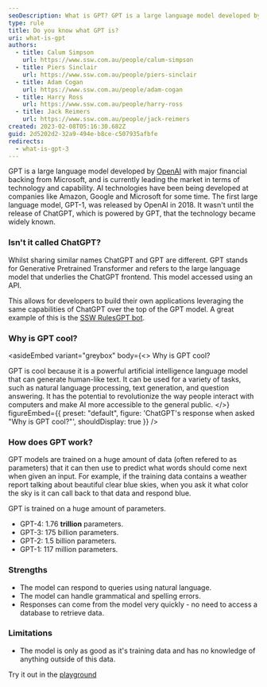 ```yaml
---
seoDescription: What is GPT? GPT is a large language model developed by OpenAI with major financial backing from Microsoft, currently leading the market in terms of technology and capability.
type: rule
title: Do you know what GPT is?
uri: what-is-gpt
authors:
  - title: Calum Simpson
    url: https://www.ssw.com.au/people/calum-simpson
  - title: Piers Sinclair
    url: https://www.ssw.com.au/people/piers-sinclair
  - title: Adam Cogan
    url: https://www.ssw.com.au/people/adam-cogan
  - title: Harry Ross
    url: https://www.ssw.com.au/people/harry-ross
  - title: Jack Reimers
    url: https://www.ssw.com.au/people/jack-reimers
created: 2023-02-08T05:16:30.682Z
guid: 2d5202d2-32a9-494e-b8ce-c507935afbfe
redirects:
  - what-is-gpt-3
---
```


GPT is a large language model developed by [OpenAI](https://openai.com) with major financial backing from Microsoft, and is currently leading the market in terms of technology and capability.
AI technologies have been being developed at companies like Amazon, Google and Microsoft for some time. The first large language model, GPT-1, was released by OpenAI in 2018.
It wasn't until the release of ChatGPT, which is powered by GPT, that the technology became widely known.

### Isn't it called ChatGPT?

Whilst sharing similar names ChatGPT and GPT are different.
GPT stands for Generative Pretrained Transformer and refers to the large language model that underlies the ChatGPT frontend. This model accessed using an API.

This allows for developers to build their own applications leveraging the same capabilities of ChatGPT over the top of the GPT model.
A great example of this is the [SSW RulesGPT bot](https://rulesgpt.ssw.com.au/).

### Why is GPT cool?

<asideEmbed
  variant="greybox"
  body={<>
    Why is GPT cool?

GPT is cool because it is a powerful artificial intelligence language model that can generate human-like text. It can be used for a variety of tasks, such as natural language processing, text generation, and question answering. It has the potential to revolutionize the way people interact with computers and make AI more accessible to the general public.
  </>}
  figureEmbed={{
    preset: "default",
    figure: 'ChatGPT\'s response when asked "Why is GPT cool?"',
    shouldDisplay: true
  }}
/>

### How does GPT work?

GPT models are trained on a huge amount of data (often refered to as parameters) that it can then use to predict what words should come next when given an input.
For example, if the training data contains a weather report talking about beautiful clear blue skies, when you ask it what color the sky is it can call back to that data and respond blue.

GPT is trained on a huge amount of parameters.

* GPT-4: 1.76 **trillion** parameters.
* GPT-3: 175 billion parameters.
* GPT-2: 1.5 billion parameters.
* GPT-1: 117 million parameters.

### Strengths

* The model can respond to queries using natural language.
* The model can handle grammatical and spelling errors.
* Responses can come from the model very quickly - no need to access a database to retrieve data.

### Limitations

* The model is only as good as it's training data and has no knowledge of anything outside of this data.

Try it out in the [playground](https://platform.openai.com/playground)